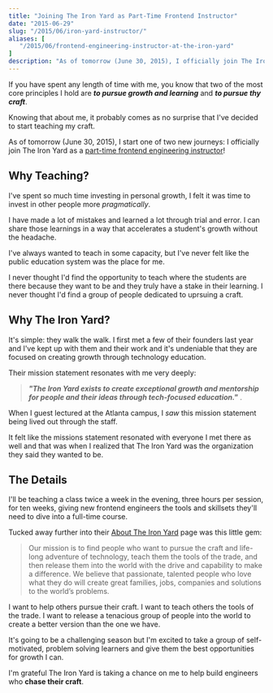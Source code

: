 ```yaml
---
title: "Joining The Iron Yard as Part-Time Frontend Instructor"
date: "2015-06-29"
slug: "/2015/06/iron-yard-instructor/"
aliases: [
   "/2015/06/frontend-engineering-instructor-at-the-iron-yard"
]
description: "As of tomorrow (June 30, 2015), I officially join The Iron Yard as a part-time frontend engineering instructor."
---
```


If you have spent any length of time with me, you know that two of the most core principles I hold are **_to pursue growth and learning_** and **_to pursue thy craft_**.

Knowing that about me, it probably comes as no surprise that I've decided to start teaching my craft.

As of tomorrow (June 30, 2015), I start one of two new journeys: I officially join The Iron Yard as a [part-time frontend engineering instructor](https://theironyard.com/courses/part-time/front-end/)!

## Why Teaching?

I've spent so much time investing in personal growth, I felt it was time to invest in other people more _pragmatically_.

I have made a lot of mistakes and learned a lot through trial and error. I can share those learnings in a way that accelerates a student's growth without the headache.

I've always wanted to teach in some capacity, but I've never felt like the public education system was the place for me.

I never thought I'd find the opportunity to teach where the students are there because they want to be and they truly have a stake in their learning. I never thought I'd find a group of people dedicated to uprsuing a craft.

## Why The Iron Yard?

It's simple: they walk the walk. I first met a few of their founders last year and I've kept up with them and their work and it's undeniable that they are focused on creating growth through technology education.

Their mission statement resonates with me very deeply:

> **_"The Iron Yard exists to create exceptional growth and mentorship for people and their ideas through tech-focused education."_** .

When I guest lectured at the Atlanta campus, I _saw_ this mission statement being lived out through the staff.

It felt like the missions statement resonated with everyone I met there as well and that was when I realized that The Iron Yard was the organization they said they wanted to be.

## The Details

I'll be teaching a class twice a week in the evening, three hours per session, for ten weeks, giving new frontend engineers the tools and skillsets they'll need to dive into a full-time course.

Tucked away further into their [About The Iron Yard](https://theironyard.com/about/) page was this little gem:

> Our mission is to find people who want to pursue the craft and life-long adventure of technology, teach them the tools of the trade, and then release them into the world with the drive and capability to make a difference. We believe that passionate, talented people who love what they do will create great families, jobs, companies and solutions to the world’s problems.

I want to help others pursue their craft. I want to teach others the tools of the trade. I want to release a tenacious group of people into the world to create a better version than the one we have.

It's going to be a challenging season but I'm excited to take a group of self-motivated, problem solving learners and give them the best opportunities for growth I can.

I'm grateful The Iron Yard is taking a chance on me to help build engineers who **chase their craft**.
